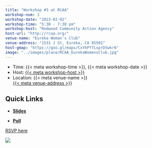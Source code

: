 ```yaml
---
title: "Workshop #3 at RCAA"
workshop-num: 3
workshop-date: "2023-02-02"
workshop-time: "5:30 - 7:30 pm"
workshop-host: "Redwood Community Action Agency"
host-url: "http://rcaa.org/"
venue-name: "Eureka Woman's Club"
venue-address: "1531 J St, Eureka, CA 95501"
host-gmap: "https://goo.gl/maps/CxYhPY7LsprDSwkr6"
image: "../images/place/RCAA_EurekaWomensClub.jpg"
---
```


-   Time: {{< meta workshop-time >}}, {{< meta workshop-date >}}
-   Host: [{{< meta workshop-host >}}](%7B%7B%3C%20meta%20host-url%20%3E%7D%7D)
-   Location: {{< meta venue-name >}}\
    [{{< meta venue-address >}}](%7B%7B%3C%20meta%20host-gmap%20%3E%7D%7D)

## Quick Links

-   [**Slides**](https://docs.google.com/presentation/d/1CcmWXOnk91XCcI3E8BrqX71fR2F-y8GQyLQHLwkNUiI/edit?usp=sharing)

-   [**Poll**](https://pollev.com/rupertsmudge433)

[RSVP here](https://forms.gle/Wuvb6GdGZScFouFp9)

![](%60r%20rmarkdown::metadata$image%5B1%5D%60)

## 
